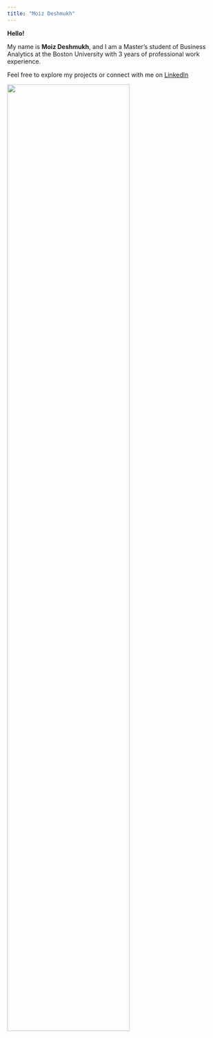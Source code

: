 ```yaml
---
title: "Moiz Deshmukh"
---
```


**Hello!** 

My name is **Moiz Deshmukh**, and I am a Master's student of Business Analytics at the Boston University with 3 years of professional work experience.

Feel free to explore my projects or connect with me on [LinkedIn](https://www.linkedin.com/in/moiz-deshmukh-md910/)


![](./images/8A258971-3127-43B5-B253-2F52A0D44027_4_5005_c.jpeg){width="75%" fig-align="center"}